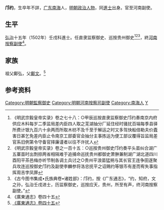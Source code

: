 '''邝约'''，生卒年不詳，[[广东|广东]][[南海|南海]]人，[[明朝|明朝]][[政治人物|政治人物]]，同[[進士|進士]]出身。官至河南副使。

== 生平 ==
[[弘治|弘治]]十五年（1502年）壬戌科進士。任直隶监察御史、巡按贵州御史<ref>《明武宗毅皇帝实录》卷之七十八：○甲辰巡按直隶监察御史邝约奏南京内府供应木料每岁二季监局差内臣四人取之芜湖抽分厂延住经时骚扰百端每季县驿所费计银九百六十余两而所取木枋不及千至于解运之时又多驾快船倍勒夫价蠹害日甚乞免差内臣止令南京工部委官会抽分主事拣运为便工部议覆得旨监局差官系旧例第令守备官择廉谨者以往不许扰人</ref><ref>《明武宗毅皇帝实录》卷之一百十五：○巡按贵州御史邝约奏平头苗纠合湖广五寨苗时出剽掠两省相隔难于追捕命巡抚贵州都御史萧翀兼制湖广湖北道四川酉阳平茶邑梅亦听节制各调土兵讨之○贵州平浪苗猛朔与其长官王连争田遂聚兵攻连巡按御史邝约及副使李麟参将洛忠抚平之诏赐约等银币有差而宥失事指挥周吉孛凤罪 </ref><ref>《古今图书集成•氏族典卷•诸姓部》：邝约，按《广东通志》，“约，知府，文之孙，弘治壬戌进士，历监察御史，巡按应天，贵州，所至有声，终河南按察副使。”</ref>，終[[河南|河南]][[按察副使|按察副使]]<ref>《廣東通志》卷四十五</ref>。

==家族==
祖父鄺弘，父[[鄺文_(南海縣)|鄺文]]。<ref>[http://archive.org/stream/06041860.cn#page/n26/mode/2up 《廣東通志》卷四十五]</ref>

==参考资料==
{{reflist}}

{{弘治十五年壬戌科殿试金榜}}
{{DEFAULTSORT:Kuang鄺}}
[[Category:明朝監察御史|Category:明朝監察御史]]
[[Category:明朝河南按察司副使|Category:明朝河南按察司副使]]
[[Category:南海人|Category:南海人]]
[[Category:鄺姓|Y]]
